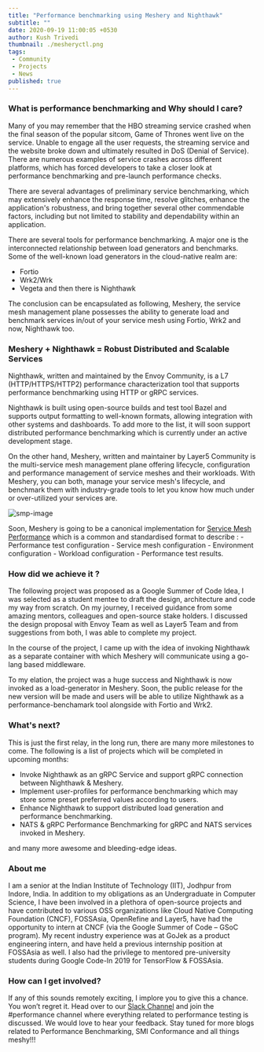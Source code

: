 ```yaml
---
title: "Performance benchmarking using Meshery and Nighthawk"
subtitle: ""
date: 2020-09-19 11:00:05 +0530
author: Kush Trivedi
thumbnail: ./mesheryctl.png
tags:
 - Community
 - Projects
 - News
published: true
---
```



<BlogWrapper>

### What is performance benchmarking and Why should I care?

Many of you may remember that the HBO streaming service crashed when the final season of the popular sitcom, Game of Thrones went live on the service. Unable to engage all the user requests, the streaming service and the website broke down and ultimately resulted in DoS (Denial of Service). There are numerous examples of service crashes across different platforms, which has forced developers to take a closer look at performance benchmarking and pre-launch performance checks.

There are several advantages of preliminary service benchmarking, which may extensively enhance the response time, resolve glitches, enhance the application's robustness, and bring together several other commendable factors, including but not limited to stability and dependability within an application.

There are several tools for performance benchmarking. A major one is the interconnected relationship between load generators and benchmarks. Some of the well-known load generators in the cloud-native realm are:

<ul>
    <li>Fortio</li>
    <li>Wrk2/Wrk</li>
    <li>Vegeta and then there is Nighthawk</li>
</ul>

The conclusion can be encapsulated as following, Meshery, the service mesh management plane possesses the ability to generate load and benchmark services in/out of your service mesh using Fortio, Wrk2 and now, Nighthawk too.

### Meshery + Nighthawk = Robust Distributed and Scalable Services

Nighthawk, written and maintained by the Envoy Community, is a L7 (HTTP/HTTPS/HTTP2) performance characterization tool that supports performance benchmarking using HTTP or gRPC services.

Nighthawk is built using open-source builds and test tool Bazel and supports output formatting to well-known formats, allowing integration with other systems and dashboards. To add more to the list, it will soon support distributed performance benchmarking which is currently under an active development stage.

On the other hand, Meshery, written and maintainer by Layer5 Community is the multi-service mesh management plane offering lifecycle, configuration and performance management of service meshes and their workloads. With Meshery, you can both, manage your service mesh's lifecycle, and benchmark them with industry-grade tools to let you know how much under or over-utilized your services are.

<img src={smp} alt="smp-image" className="smp-image"/>

Soon, Meshery is going to be a canonical implementation for [Service Mesh Performance](https://github.com/layer5io/service-mesh-performance) which is a common and standardised format to describe : - Performance test configuration - Service mesh configuration - Environment configuration - Workload configuration - Performance test results.

### How did we achieve it ?
The following project was proposed as a Google Summer of Code Idea, I was selected as a student mentee to draft the design, architecture and code my way from scratch. On my journey, I received guidance from some amazing mentors, colleagues and open-source stake holders. I discussed the design proposal with Envoy Team as well as Layer5 Team and from suggestions from both, I was able to complete my project.

In the course of the project, I came up with the idea of invoking Nighthawk as a separate container with which Meshery will communicate using a go-lang based middleware.

To my elation, the project was a huge success and Nighthawk is now invoked as a load-generator in Meshery. Soon, the public release for the new version will be made and users will be able to utilize Nighthawk as a performance-benchamark tool alongside with Fortio and Wrk2.

### What's next?
This is just the first relay, in the long run, there are many more milestones to come. The following is a list of projects which will be completed in upcoming months:

<ul>
<li>Invoke Nighthawk as an gRPC Service and support gRPC connection between Nighthawk & Meshery.</li>
<li>Implement user-profiles for performance benchmarking which may store some preset preferred values according to users.</li>
<li>Enhance Nighthawk to support distributed load generation and performance benchmarking.</li>
<li>NATS & gRPC Performance Benchmarking for gRPC and NATS services invoked in Meshery.</li>
</ul>
and many more awesome and bleeding-edge ideas.

### About me
I am a senior at the Indian Institute of Technology (IIT), Jodhpur from Indore, India. In addition to my obligations as an Undergraduate in Computer Science, I have been involved in a plethora of open-source projects and have contributed to various OSS organizations like Cloud Native Computing Foundation (CNCF), FOSSAsia, OpenRefine and Layer5, have had the opportunity to intern at CNCF (via the Google Summer of Code – GSoC program). My recent industry experience was at GoJek as a product engineering intern, and have held a previous internship position at FOSSAsia as well. I also had the privilege to mentored pre-university students during Google Code-In 2019 for TensorFlow & FOSSAsia.

### How can I get involved?
If any of this sounds remotely exciting, I implore you to give this a chance. You won’t regret it. Head over to our [Slack Channel](http://slack.layer5.io) and join the #performance channel where everything related to performance testing is discussed. We would love to hear your feedback. Stay tuned for more blogs related to Performance Benchmarking, SMI Conformance and all things meshy!!!


</BlogWrapper>
